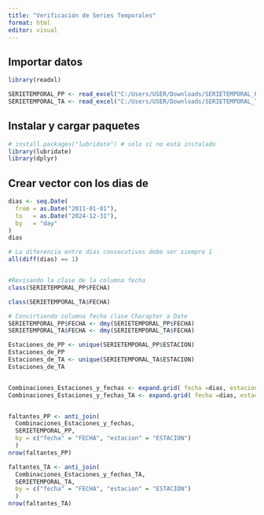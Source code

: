 ```yaml
---
title: "Verificación de Series Temporales"
format: html
editor: visual
---
```


## Importar datos

```r
library(readxl)

SERIETEMPORAL_PP <- read_excel("C:/Users/USER/Downloads/SERIETEMPORAL_PP.xlsx")
SERIETEMPORAL_TA <- read_excel("C:/Users/USER/Downloads/SERIETEMPORAL_TA.xlsx
```

## Instalar y cargar paquetes
```r
# install.packages("lubridate") # solo si no está instalado
library(lubridate)
library(dplyr)
```

## Crear vector con los dias de 

```r
dias <- seq.Date(
  from = as.Date("2011-01-01"),
  to   = as.Date("2024-12-31"),
  by   = "day"
)
dias

# La diferencia entre días consecutivos debe ser siempre 1
all(diff(dias) == 1)


#Revisando la clase de la columna fecha
class(SERIETEMPORAL_PP$FECHA)

class(SERIETEMPORAL_TA$FECHA)

# Convirtiendo columna fecha clase Charapter a Date
SERIETEMPORAL_PP$FECHA <- dmy(SERIETEMPORAL_PP$FECHA)
SERIETEMPORAL_TA$FECHA <- dmy(SERIETEMPORAL_TA$FECHA)

Estaciones_de_PP <- unique(SERIETEMPORAL_PP$ESTACION)
Estaciones_de_PP
Estaciones_de_TA <- unique(SERIETEMPORAL_TA$ESTACION)
Estaciones_de_TA


Combinaciones_Estaciones_y_fechas <- expand.grid( fecha =dias, estacion =Estaciones_de_PP)
Combinaciones_Estaciones_y_fechas_TA <- expand.grid( fecha =dias, estacion =Estaciones_de_TA)


faltantes_PP <- anti_join(
  Combinaciones_Estaciones_y_fechas, 
  SERIETEMPORAL_PP, 
  by = c("fecha" = "FECHA", "estacion" = "ESTACION")
  )  
nrow(faltantes_PP)

faltantes_TA <- anti_join(
  Combinaciones_Estaciones_y_fechas_TA,
  SERIETEMPORAL_TA,
  by = c("fecha" = "FECHA", "estacion" = "ESTACION")
  )
nrow(faltantes_TA)

```

